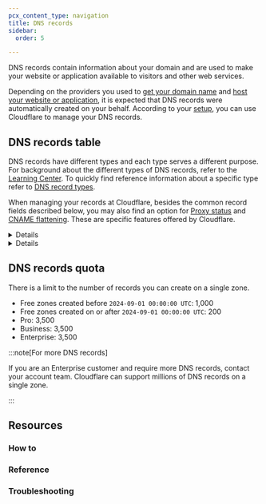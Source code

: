```yaml
---
pcx_content_type: navigation
title: DNS records
sidebar:
  order: 5

---
```



DNS records contain information about your domain and are used to make your website or application available to visitors and other web services.

Depending on the providers you used to [get your domain name](/fundamentals/setup/manage-domains/#get-a-domain-name) and [host your website or application](/fundamentals/setup/manage-domains/#host-your-domain), it is expected that DNS records were automatically created on your behalf. According to your [setup](/dns/get-started/), you can use Cloudflare to manage your DNS records.

## DNS records table

DNS records have different types and each type serves a different purpose. For background about the different types of DNS records, refer to the [Learning Center](https://www.cloudflare.com/learning/dns/dns-records/). To quickly find reference information about a specific type refer to [DNS record types](/dns/manage-dns-records/reference/dns-record-types/).

When managing your records at Cloudflare, besides the common record fields described below, you may also find an option for [Proxy status](/dns/manage-dns-records/reference/proxied-dns-records/) and [CNAME flattening](/dns/cname-flattening/). These are specific features offered by Cloudflare.

<Details header="Record fields">
- **Type**: Defines the purpose of a record. Different types of record require different information in their corresponding `Content` field.
- **Name**: Identifies the resource that the record resolves to. Depending on the purpose of the record, the value you want to add to this field will also change.
- **Content**: Contains the core value of a record, depending on the record type.
- **TTL**: Controls how long each record is cached by DNS resolvers.
</Details>

<Details header="Example">

<Example>
DNS management for **example.com**:

| Type | Name    | Content      | Proxy status | TTL    |
| ---- | ------- | ------------ | ------------ | ------ |
| A    | `blog`  | `192.0.2.1`  | Proxied      | Auto   |

In this example, an IP address resolution record of type `A` is indicating that the resources that correspond to the subdomain `blog.example.com` can be reached on the IPv4 address `192.0.2.1`.

Also, as this record is <GlossaryTooltip term="proxy status" link="/dns/manage-dns-records/reference/proxied-dns-records/">proxied</GlossaryTooltip>, Cloudflare automatically defines for how long this information should be cached by DNS resolvers.
</Example>

</Details>

## DNS records quota

There is a limit to the number of records you can create on a single <GlossaryTooltip term="DNS zone">zone</GlossaryTooltip>.

- Free zones created before `2024-09-01 00:00:00 UTC`: 1,000
- Free zones created on or after `2024-09-01 00:00:00 UTC`: 200
- Pro: 3,500
- Business: 3,500
- Enterprise: 3,500

:::note[For more DNS records]

If you are an Enterprise customer and require more DNS records, contact your account team. Cloudflare can support millions of DNS records on a single zone.

:::

## Resources

### How to

<DirectoryListing folder="dns/manage-dns-records/how-to" />

### Reference

<DirectoryListing folder="dns/manage-dns-records/reference" />

### Troubleshooting

<DirectoryListing folder="dns/manage-dns-records/troubleshooting" />